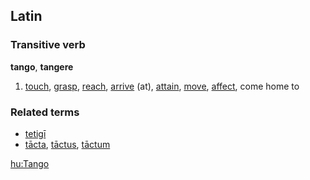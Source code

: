 ==Latin==

===Transitive verb===
'''tango''', '''tangere''' 

# [[touch]], [[grasp]], [[reach]], [[arrive]] (at), [[attain]], [[move]], [[affect]], come home to

===Related terms===

*[[tetigi|tetig&#299;]]
*[[tacta|t&#257;cta]], [[tactus|t&#257;ctus]], [[tactum|t&#257;ctum]]

[[hu:Tango]]